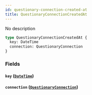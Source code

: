 ```yaml
---
id: questionary-connection-created-at
title: QuestionaryConnectionCreatedAt
---
```


No description

```graphql
type QuestionaryConnectionCreatedAt {
  key: DateTime
  connection: QuestionaryConnection
}
```

### Fields

#### `key` ([`DateTime`](/v1/scalars/date-time))

#### `connection` ([`QuestionaryConnection`](/v1/objects/questionary-connection))
